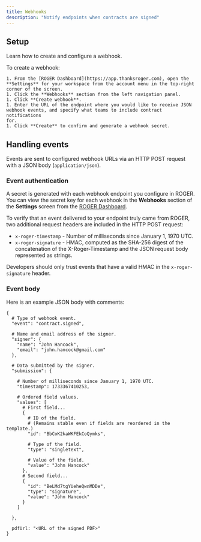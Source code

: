 ```yaml
---
title: Webhooks
description: "Notify endpoints when contracts are signed"
---
```


## Setup

Learn how to create and configure a webhook.

To create a webhook:

    1. From the [ROGER Dashboard](https://app.thanksroger.com), open the
    **Settings** for your workspace from the account menu in the top-right
    corner of the screen.
    1. Click the **Webhooks** section from the left navigation panel.
    1. Click **Create webhook**.
    1. Enter the URL of the endpoint where you would like to receive JSON
    webhook events, and specify what teams to include contract notifications
    for.
    1. Click **Create** to confirm and generate a webhook secret.

## Handling events

Events are sent to configured webhook URLs via an HTTP POST request with a JSON
body (`application/json`).

### Event authentication

A secret is generated with each webhook endpoint you configure in ROGER. You can
view the secret key for each webhook in the **Webhooks** section of the
**Settings** screen from the [ROGER Dashboard](https://app.thanksroger.com).

To verify that an event delivered to your endpoint truly came from ROGER, two
additional request headers are included in the HTTP POST request:

   * `x-roger-timestamp` - Number of milliseconds since January 1, 1970 UTC.
   * `x-roger-signature` - HMAC, computed as the SHA-256 digest of the
     concatenation of the X-Roger-Timestamp and the JSON request body
     represented as strings.

Developers should only trust events that have a valid HMAC in the
`x-roger-signature` header.

### Event body

Here is an example JSON body with comments:

```
{
  # Type of webhook event.
  "event": "contract.signed",

  # Name and email address of the signer.
  "signer": {
    "name": "John Hancock",
    "email": "john.hancock@gmail.com"
  },

  # Data submitted by the signer.
  "submission": {

    # Number of milliseconds since January 1, 1970 UTC.
    "timestamp": 1733367410253,

    # Ordered field values.
    "values": [
      # First field...
      {
        # ID of the field.
        # (Remains stable even if fields are reordered in the template.)
        "id": "BbCoK2kaWKFEkCoQymks",

        # Type of the field.
        "type": "singletext",

        # Value of the field.
        "value": "John Hancock"
      },
      # Second field...
      {
        "id": "BeLMd7tgYUeheQwnMDDe",
        "type": "signature",
        "value": "John Hancock"
      }
    ]

  },

  pdfUrl: "<URL of the signed PDF>"
}
```
